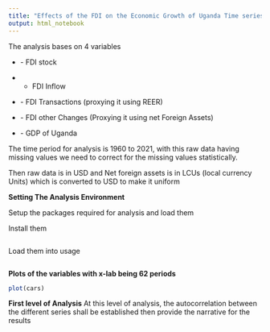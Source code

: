 ```yaml
---
title: "Effects of the FDI on the Economic Growth of Uganda Time series Evidence"
output: html_notebook
---
```


The analysis bases on 4 variables

-   \- FDI stock

-    - FDI Inflow

-   \- FDI Transactions (proxying it using REER)

-   \- FDI other Changes (Proxying it using net Foreign Assets)

-   \- GDP of Uganda

The time period for analysis is 1960 to 2021, with this raw data having missing values we need to correct for the missing values statistically.

Then raw data is in USD and Net foreign assets is in LCUs (local currency Units) which is converted to USD to make it uniform

**Setting The Analysis Environment**

Setup the packages required for analysis and load them

Install them
```r
```
Load them into usage

```r
```
**Plots of the variables with x-lab being 62 periods**

```r
plot(cars)
```

**First level of Analysis**
At this level of analysis, the autocorrelation between the different series shall be established
then provide the narrative for the results 
